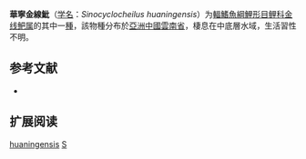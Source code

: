 {{Speciesbox
| name = 華寧金線魮
| status = NE
| status_system = IUCN3.1
| image = 
| genus = Sinocyclocheilus
| species = huaningensis
| authority = [[Li|Li]], 1998
| synonyms = 
}}

'''華寧金線魮'''（[[学名|学名]]：''Sinocyclocheilus huaningensis''）为[[輻鰭魚綱|輻鰭魚綱]][[鯉形目|鯉形目]][[鲤科|鲤科]][[金线鲃属|金线鲃属]]的其中一[[種|種]]，該物種分布於[[亞洲|亞洲]][[中國|中國]][[雲南省|雲南省]]，棲息在中底層水域，生活習性不明。

== 参考文献 ==
*{{FishBase_species|genus=Sinocyclocheilus|species=huaningensis|year=2011|month=12}}

== 扩展阅读 ==
{{refbegin}}
{{wikispecies-inline|Sinocyclocheilus huaningensis|華寧金線魮}}
{{refend}}
{{Taxonbar|from=Q1100562}}

[[Category:金线鲃属|huaningensis]]
[[Category:1998年描述的魚類|S]]


{{鲤形目小作品}}